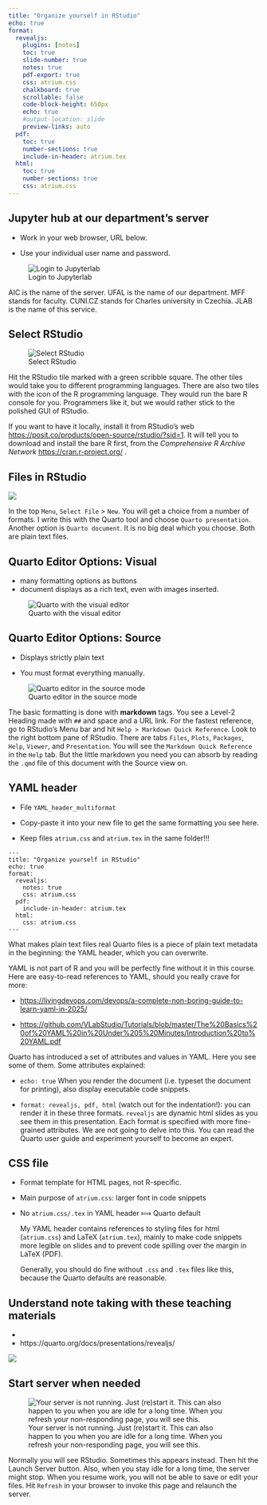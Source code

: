 ```yaml
---
title: "Organize yourself in RStudio"
echo: true
format:
  revealjs:
    plugins: [notes]
    toc: true
    slide-number: true
    notes: true
    pdf-export: true
    css: atrium.css
    chalkboard: true
    scrollable: false
    code-block-height: 650px
    echo: true
    #output-location: slide
    preview-links: auto
  pdf:
    toc: true
    number-sections: true
    include-in-header: atrium.tex
  html:
    toc: true
    number-sections: true
    css: atrium.css
---
```


## Jupyter hub at our department's server

-   Work in your web browser, URL below.

-   Use your individual user name and password.

![Login to Jupyterlab](images_ATRIUM/jupyterlab_01_login.png){#fig-login}

::: notes
AIC is the name of the server. UFAL is the name of our department. MFF stands for faculty. CUNI.CZ stands for Charles university in Czechia. JLAB is the name of this service.
:::

## Select RStudio

![Select RStudio](images_ATRIUM/jupyterlab_02_select_RStudio.png){#fig-select_RStudio}

::: notes
Hit the RStudio tile marked with a green scribble square. The other tiles would take you to different programming languages. There are also two tiles with the icon of the R programming language. They would run the bare R console for you. Programmers like it, but we would rather stick to the polished GUI of RStudio.

If you want to have it locally, install it from RStudio's web [https://posit.co/products/open-source/rstudio/?sid=1](#0). It will tell you to download and install the bare R first, from the *Comprehensive R Archive Network* <https://cran.r-project.org/> .
:::

## Files in RStudio

![](images_ATRIUM/Jupyterlab_04_RStudio_newQuarto.png){#fig-Quarto_newfile}

::: notes
In the top `Menu`, `Select File` \> `New`. You will get a choice from a number of formats. I write this with the Quarto tool and choose `Quarto presentation`. Another option is `Quarto document`. It is no big deal which you choose. Both are plain text files.
:::

## Quarto Editor Options: Visual

-   many formatting options as buttons
-   document displays as a rich text, even with images inserted.

![Quarto with the visual editor](images_ATRIUM/Jupyterlab_05_Quarto_VisualEditor.png){#fig-quarto_visualeditor}

## Quarto Editor Options: Source 

-   Displays strictly plain text

-   You must format everything manually.

![Quarto editor in the source mode](images_ATRIUM/Jupyterlab_06_sourceEditor.png){#fig-Jupyter_SourceEditor}

::: notes
The basic formatting is done with **markdown** tags. You see a Level-2 Heading made with `##` and space and a URL link. For the fastest reference, go to RStudio's Menu bar and hit `Help > Markdown Quick Reference`. Look to the right bottom pane of RStudio. There are tabs `Files`, `Plots`, `Packages`, `Help`, `Viewer`, and `Presentation`. You will see the `Markdown Quick Reference` in the `Help` tab. But the little markdown you need you can absorb by reading the `.qmd` file of this document with the Source view on.
:::

## YAML header

-   File `YAML_header_multiformat`

-   Copy-paste it into your new file to get the same formatting you see here.

-   Keep files `atrium.css` and `atrium.tex` in the same folder!!!

```         
---
title: "Organize yourself in RStudio"
echo: true
format:
  revealjs:
    notes: true
    css: atrium.css
  pdf:
    include-in-header: atrium.tex
  html:
    css: atrium.css
---
```

::: notes
What makes plain text files real Quarto files is a piece of plain text metadata in the beginning: the YAML header, which you can overwrite.

YAML is not part of R and you will be perfectly fine without it in this course. Here are easy-to-read references to YAML, should you really crave for more:

-   <https://livingdevops.com/devops/a-complete-non-boring-guide-to-learn-yaml-in-2025/>

-   <https://github.com/VLabStudio/Tutorials/blob/master/The%20Basics%20of%20YAML%20in%20Under%205%20Minutes/Introduction%20to%20YAML.pdf>

Quarto has introduced a set of attributes and values in YAML. Here you see some of them. Some attributes explained:

-   `echo: true` When you render the document (i.e. typeset the document for printing), also display executable code snippets.

-   `format: revealjs, pdf, html` (watch out for the indentation!): you can render it in these three formats. `revealjs` are dynamic html slides as you see them in this presentation. Each format is specified with more fine-grained attributes. We are not going to delve into this. You can read the Quarto user guide and experiment yourself to become an expert.
:::

## CSS file

-   Format template for HTML pages, not R-specific.

-   Main purpose of `atrium.css`: larger font in code snippets

-   No `atrium.css/.tex` in YAML header ⟾ Quarto default

    ::: notes
    My YAML header contains references to styling files for html (`atrium.css`) and LaTeX (`atrium.tex`), mainly to make code snippets more legible on slides and to prevent code spilling over the margin in LaTeX (PDF).

    Generally, you should do fine without `.css` and `.tex` files like this, because the Quarto defaults are reasonable.
    :::

## Understand note taking with these teaching materials

-   

-   https://quarto.org/docs/presentations/revealjs/

![](images_ATRIUM/render_button.png)

## Start server when needed

![Your server is not running. Just (re)start it. This can also happen to you when you are idle for a long time. When you refresh your non-responding page, you will see this.](images_ATRIUM/Jupyterlab_07_ServerNotRunnin.png){#fig-jupyter_server_notrunning alt="Your server is not running. Just (re)start it. This can also happen to you when you are idle for a long time. When you refresh your non-responding page, you will see this."}

::: notes
Normally you will see RStudio. Sometimes this appears instead. Then hit the Launch Server button. Also, when you stay idle for a long time, the server might stop. When you resume work, you will not be able to save or edit your files. Hit `Refresh` in your browser to invoke this page and relaunch the server.
:::
